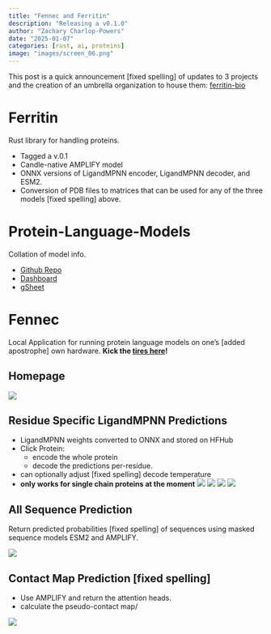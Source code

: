 ```yaml
---
title: "Fennec and Ferritin"
description: "Releasing a v0.1.0"
author: "Zachary Charlop-Powers"
date: "2025-01-07"
categories: [rust, ai, proteins]
image: "images/screen_06.png"
---
```


This post is a quick announcement [fixed spelling] of updates to 3 projects and the creation of an umbrella organization
to house them: [ferritin-bio](https://github.com/ferritin-bio)


# Ferritin

Rust library for handling proteins.

- Tagged a v.0.1
- Candle-native AMPLIFY model
- ONNX versions of LigandMPNN encoder, LigandMPNN decoder, and ESM2.
- Conversion of PDB files to matrices that can be used for any of the three models [fixed spelling] above.

# Protein-Language-Models

Collation of model info.

- [Github Repo](https://github.com/ferritin-bio/protein-language-models)
- [Dashboard](https://ferritin-bio.github.io/protein-language-models/)
- [gSheet](https://docs.google.com/spreadsheets/d/1iJ7bPG81_yYITVQn-huoQonKTel7GBQ7AMM9AixQbH8/edit?gid=1996577388#gid=1996577388)


# Fennec

Local Application for running protein language models on one's [added apostrophe] own hardware. **Kick the [tires here](https://github.com/ferritin-bio/fennec/releases/tag/app-v0.1.0-dev)!**

## Homepage

![](images/screen_01.png)

## Residue Specific LigandMPNN Predictions

- LigandMPNN weights converted to ONNX and stored on HFHub
- Click Protein:
    - encode the whole protein
    - decode the predictions per-residue.
- can optionally adjust [fixed spelling] decode temperature
- **only works for single chain proteins at the moment**
![](images/screen_02.png)
![](images/screen_03.png)
![](images/screen_04.png)
![](images/screen_05.png)


## All Sequence Prediction

Return predicted probabilities [fixed spelling] of sequences using masked sequence models ESM2 and AMPLIFY.

![](images/screen_07.png)



## Contact Map Prediction [fixed spelling]

- Use AMPLIFY and return the attention heads.
- calculate the pseudo-contact map/

![](images/screen_06.png)
